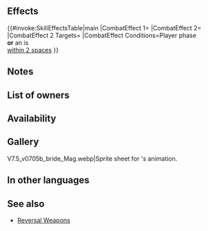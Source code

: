 {{Weapon Infobox
|tagid=SID_エンゲージリング
|intID=3610
|image=wep_mg078
|exclusive=0
|weaponType=Red Tome
|cost=200
|might=8
|range=2
|effect=If unit initiates combat or is within 2 spaces of an ally, grants Atk/Spd/Def/Res+4 to unit and inflicts penalty on foe's Atk/Spd/Def/Res = current bonus on each of foe's stats × 2 during combat. (Calculates each stat penalty independently; example: if foe has +7 bonus to Atk, inflicts Atk-14, for a net penalty of Atk-7.)
|required=Elfire;Ruin
|next=Ring of Affiance+
|promotionRarity=5
|promotionTier=1
|properties=
}}
==Effects==
{{#invoke:SkillEffectsTable|main
|CombatEffect 1={{SkillEffectText|Temporary buffs|Atk/Spd/Def/Res|4}}
|CombatEffect 2={{SkillEffectText|Temporary Debuffs|Atk/Spd/Def/Res|2 x {{SEt|Bonus}} on<br>each of {{SkillTargetText|Foe}}'s stats}}
|CombatEffect 2 Targets={{SkillTargetText|Foe}}
|CombatEffect Conditions=Player phase<br>'''or''' an {{SkillTargetText|Ally}} is<br>[[within 2 spaces]]
}}
==Notes==
{{IfUnitInitiates}}
{{Temporary buffs}}
{{TemporaryDebufffromBonus|source=the foe}}
==List of owners==
{{Skill Hero List}}
==Availability==
{{PassiveFocusList}}
{{PassiveDistributionList}}
{{PassiveCombatManualList}}
==Gallery==
<gallery>
V7.5_v0705b_bride_Mag.webp|Sprite sheet for {{PAGENAME}}'s animation.
</gallery>
==In other languages==
{{OtherLanguages
|japanese=エンゲージリング
|german=Verlobungsring
|spanishEU=Alianza de boda
|spanishLA=Alianza de boda
|french=Bague d'alliance
|italian=Fede nuziale
|chineseTW=訂婚戒指
|portuguese=Anel de noivado
}}
==See also==
{{See also skills|cond=Description LIKE '%inflicts penalty on foe%current bonus%× 2%' AND (Exclusive='1' AND (Name NOT LIKE '%+' OR Name NOT LIKE '%reversal %'))}}
* [[Skill families/Weapons#Reversal|Reversal Weapons]]
{{Weapons Navbox}}